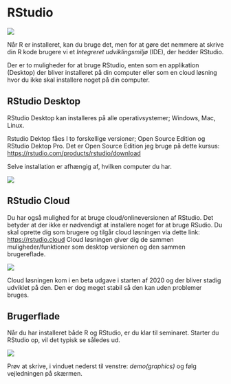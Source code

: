 # RStudio {#rstudio}

![](image/RStudio-Logo.png)

Når R er installeret, kan du bruge det, men for at gøre det nemmere at skrive din R kode brugere vi et *Integreret udviklingsmiljø* (IDE), der hedder RStudio. 

Der er to muligheder for at bruge RStudio, enten som en applikation (Desktop) der bliver installeret på din computer eller som en cloud løsning hvor du ikke skal installere noget på din computer.

## RStudio Desktop
RStudio Desktop kan installeres på alle operativsystemer; Windows, Mac, Linux.

Rstudio Dektop fåes I to forskellige versioner; Open Source Edition og RStudio Dektop Pro. 
Det er Open Source Edition jeg bruge på dette kursus: <a href="https://rstudio.com/products/rstudio/download" target="_blank">https://rstudio.com/products/rstudio/download</a>

Selve installation er afhængig af, hvilken computer du har.

![](image/rstudio.png)

## RStudio Cloud
Du har også mulighed for at bruge cloud/onlineversionen af RStudio. Det betyder at der ikke er nødvendigt at installere noget for at bruge RSudio.
Du skal oprette dig som brugere og tilgår cloud løsningen via dette link: <a href="https://rstudio.cloud" target="_blank">https://rstudio.cloud</a>
Cloud løsningen giver dig de sammen muligheder/funktioner som desktop versionen og den sammen brugereflade.

![](image/cloud.png)

Cloud løsningen kom i en beta udgave i starten af 2020 og der bliver stadig udviklet på den. Den er dog meget stabil så den kan uden problemer bruges.

## Brugerflade
Når du har installeret både R og RStudio, er du klar til seminaret. Starter du RStudio op, vil det typisk se således ud.

![](image/rstudio_editor.png)

Prøv at skrive, i vinduet nederst til venstre: *demo(graphics)* og følg vejledningen på skærmen.



